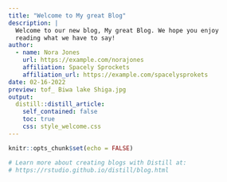 ```yaml
---
title: "Welcome to My great Blog"
description: |
  Welcome to our new blog, My great Blog. We hope you enjoy 
  reading what we have to say!
author:
  - name: Nora Jones 
    url: https://example.com/norajones
    affiliation: Spacely Sprockets
    affiliation_url: https://example.com/spacelysprokets
date: 02-16-2022
preview: tof_ Biwa lake Shiga.jpg
output:
  distill::distill_article:
    self_contained: false
    toc: true
    css: style_welcome.css
---
```


```r
knitr::opts_chunk$set(echo = FALSE)

# Learn more about creating blogs with Distill at:
# https://rstudio.github.io/distill/blog.html

```



